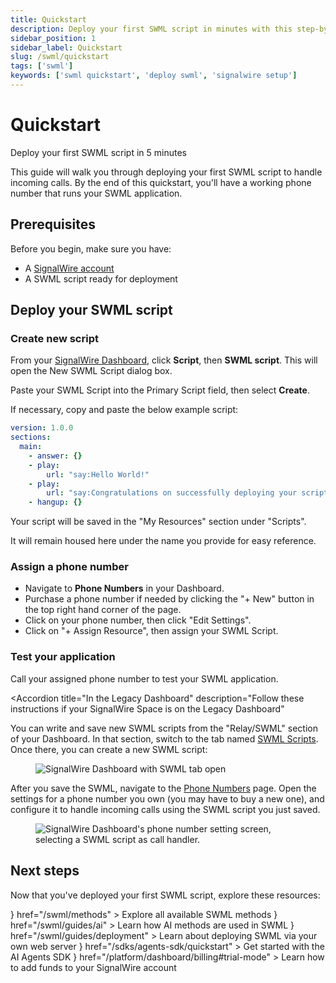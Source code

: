 ---
title: Quickstart
description: Deploy your first SWML script in minutes with this step-by-step guide
sidebar_position: 1
sidebar_label: Quickstart
slug: /swml/quickstart
tags: ['swml']
keywords: ['swml quickstart', 'deploy swml', 'signalwire setup']
---


# Quickstart

<Subtitle>Deploy your first SWML script in 5 minutes</Subtitle>

This guide will walk you through deploying your first SWML script to handle incoming calls. By the end of this quickstart, you'll have a working phone number that runs your SWML application.

## Prerequisites

Before you begin, make sure you have:
- A [SignalWire account](https://signalwire.com/signups/new)
- A SWML script ready for deployment

## Deploy your SWML script

<Steps>

### Create new script

From your [SignalWire Dashboard](https://my.signalwire.com),
click **Script**, then **SWML script**.
This will open the New SWML Script dialog box. 

Paste your SWML Script into the Primary Script field, then select **Create**.


If necessary, copy and paste the below example script:

```yaml andJson
version: 1.0.0
sections:
  main:
    - answer: {}
    - play:
        url: "say:Hello World!"
    - play:
        url: "say:Congratulations on successfully deploying your script!"
    - hangup: {}
```

Your script will be saved in the "My Resources" section under "Scripts". 

It will remain housed here under the name you provide for easy reference.

### Assign a phone number
- Navigate to **Phone Numbers** in your Dashboard.
- Purchase a phone number if needed by clicking the "+ New" button in the top right hand corner of the page.
- Click on your phone number, then click "Edit Settings".
- Click on "+ Assign Resource", then assign your SWML Script.


### Test your application
Call your assigned phone number to test your SWML application.

</Steps>

<AccordionGroup>

<Accordion
  title="In the Legacy Dashboard"
  description="Follow these instructions if your SignalWire Space is on the Legacy Dashboard"
>

You can write and save new SWML scripts from the "Relay/SWML" section of your Dashboard.
In that section, switch to the tab named [SWML Scripts](https://my.signalwire.com/relay-bins).
Once there, you can create a new SWML script:

<figure>
  <img
    alt="SignalWire Dashboard with SWML tab open"
    className="img-600"
    src={require("./new-swml-2.png").default}
  />
</figure>

After you save the SWML, navigate to the [Phone Numbers](https://my.signalwire.com/phone_numbers) page.
Open the settings for a phone number you own (you may have to buy a new one),
and configure it to handle incoming calls using the SWML script you just saved.

<figure>
  <img
    className="img-400"
    alt="SignalWire Dashboard's phone number setting screen, selecting a SWML script as call handler."
    src={require("./add-phone-number.png").default}
  />
</figure>

</Accordion>

<UiAccordion/>

</AccordionGroup>


## Next steps

Now that you've deployed your first SWML script, explore these resources:

  <CardGroup cols={3}>
    <Card
      title="Methods reference"
      icon={<MdCode />}
      href="/swml/methods"
    >
      Explore all available SWML methods
    </Card>
    <Card
      title="SWML AI guides"
      icon={<MdAutoAwesome />}
      href="/swml/guides/ai"
    >
      Learn how AI methods are used in SWML
    </Card>
    <Card
      title="Deployment"
      icon={<MdCloud />}
      href="/swml/guides/deployment"
    >
      Learn about deploying SWML via your own web server
    </Card>
    <Card
      title="Agents SDK quickstart"
      icon={<MdSmartToy />}
      href="/sdks/agents-sdk/quickstart"
    >
      Get started with the AI Agents SDK
    </Card>
    <Card
      title="Add funds to account"
      icon={<MdAccountBalanceWallet />}
      href="/platform/dashboard/billing#trial-mode"
    >
      Learn how to add funds to your SignalWire account
    </Card>
  </CardGroup>
